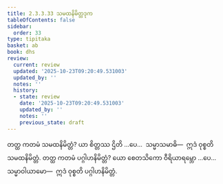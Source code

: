 ```yaml
---
title: 2.3.3.33 သမထနိမိတ္တဒုက
tableOfContents: false
sidebar:
  order: 33
type: tipitaka
basket: ab
book: dhs
review:
  current: review
  updated: '2025-10-23T09:20:49.531003'
  updated_by: ''
  notes: ''
  history:
  - state: review
    date: '2025-10-23T09:20:49.531003'
    updated_by: ''
    notes: ''
    previous_state: draft
---
```



<ReviewStatus review={frontmatter.review} showDetails={true} />

<HypothesisAnnotation frontmatter={frontmatter} />

<DynamicBreadcrumb />

<Division number="1364" book="dhs" e="ch" v="29" p="263">

<Paragraph number="2069" book="dhs">
တတ္ထ ကတမံ သမထနိမိတ္တံ? ယာ စိတ္တဿ ဌိတိ …ပေ…  သမ္မာသမာဓိ—  ဣဒံ ဝုစ္စတိ သမထနိမိတ္တံ.
</Paragraph>

</Division>
<Division number="1365" book="dhs" e="ch" v="29" p="263">

<Paragraph number="2070" book="dhs">
တတ္ထ ကတမံ ပဂ္ဂါဟနိမိတ္တံ? ယော စေတသိကော ဝီရိယာရမ္ဘော …ပေ…  သမ္မာဝါယာမော—  ဣဒံ ဝုစ္စတိ ပဂ္ဂါဟနိမိတ္တံ.
</Paragraph>
</Division>